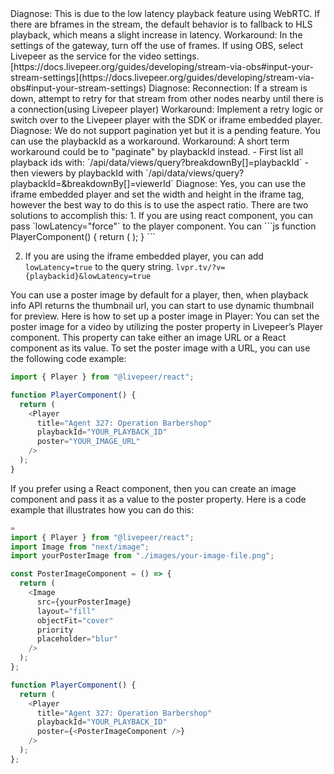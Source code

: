 <Card title="A warning on the stream's page in the Livepeer Studio UI.">
  Diagnose: This is due to the low latency playback feature using WebRTC. If
  there are bframes in the stream, the default behavior is to fallback to HLS
  playback, which means a slight increase in latency. Workaround: In the
  settings of the gateway, turn off the use of frames. If using OBS, select
  Livepeer as the service for the video settings.
  [https://docs.livepeer.org/guides/developing/stream-via-obs#input-your-stream-settings](https://docs.livepeer.org/guides/developing/stream-via-obs#input-your-stream-settings)
</Card>

<Card title="Streams sometimes have a difficult time reconnecting to the feed and stop.">
  Diagnose: Reconnection: If a stream is down, attempt to retry for that stream
  from other nodes nearby until there is a connection(using Livepeer player)
  Workaround: Implement a retry logic or switch over to the Livepeer player with
  the SDK or iframe embedded player.
</Card>

<Card title="Is there a way we could update the viewerId and video watch event to livestream / asset through Livepeer API?">
Diagnose: We do not support pagination yet but it is a pending feature. You can use the playbackId as a workaround.
Workaround: A short term workaround could be to "paginate" by playbackId instead.
- First list all playback ids with: `/api/data/views/query?breakdownBy[]=playbackId`
- then viewers by playbackId with `/api/data/views/query?playbackId=<pid>&breakdownBy[]=viewerId`
</Card>

<Card title="Is there a way to update width and height of iframe embedded player">
  Diagnose: Yes, you can use the iframe embedded player and set the width and
  height in the iframe tag, however the best way to do this is to use the aspect
  ratio.
</Card>

<Card title="How to enforce webrtc playback, to ensure it is always low latency otherwise fail?">
There are two solutions to accomplish this:
1. If you are using react component, you can pass `lowLatency="force"` to the player component.
You can
```js
function PlayerComponent() {
  return (
    <Player
      title="My Livestream"
      playbackId="wwl88k4g8f5eese9"
      lowLatency="force"
    />
  );
}
```

2. If you are using the iframe embedded player, you can add `lowLatency=true` to
   the query string. `lvpr.tv/?v={playbackid}&lowLatency=true`
   </Card>

<Card title="When creating a thumbnail from a live stream, it needs to wait for the first thumbnail to be available. this generally takes less than a min. Then before a dynamic thumbnail is accessible, what is used to show on the player?">
You can use a poster image by default for a player, then, when playback info API returns the thumbnail url, you can start to use dynamic thumbnail for preview.
Here is how to set up a poster image in Player:
You can set the poster image for a video by utilizing the poster property in Livepeer’s Player component. This property can take either an image URL or a React component as its value.
To set the poster image with a URL, you can use the following code example:

```js
import { Player } from "@livepeer/react";

function PlayerComponent() {
  return (
    <Player
      title="Agent 327: Operation Barbershop"
      playbackId="YOUR_PLAYBACK_ID"
      poster="YOUR_IMAGE_URL"
    />
  );
}
```

If you prefer using a React component, then you can create an image component
and pass it as a value to the poster property. Here is a code example that
illustrates how you can do this:

```js
=
import { Player } from "@livepeer/react";
import Image from "next/image";
import yourPosterImage from "./images/your-image-file.png";

const PosterImageComponent = () => {
  return (
    <Image
      src={yourPosterImage}
      layout="fill"
      objectFit="cover"
      priority
      placeholder="blur"
    />
  );
};

function PlayerComponent() {
  return (
    <Player
      title="Agent 327: Operation Barbershop"
      playbackId="YOUR_PLAYBACK_ID"
      poster={<PosterImageComponent />}
    />
  );
};
```

</Card>
